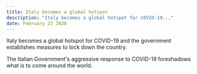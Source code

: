 ```yaml
---
title: Italy becomes a global hotspot
description: "Italy becomes a global hotspot for COVID-19..."
date: February 23 2020
---
```


Italy becomes a global hotspot for COVID-19 and the government establishes measures to lock down the country.

The Italian Government's aggressive response to COVID-19 foreshadows what is to come around the world.

